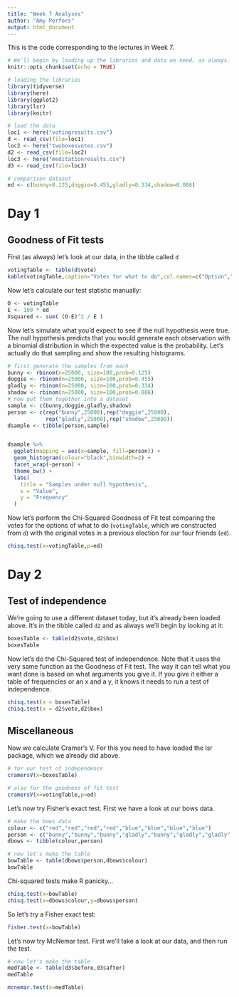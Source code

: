 ```yaml
---
title: "Week 7 Analyses"
author: "Amy Perfors"
output: html_document
---
```


This is the code corresponding to the lectures in Week 7.

```r
# We'll begin by loading up the libraries and data we need, as always.
knitr::opts_chunk$set(echo = TRUE)

# loading the libraries
library(tidyverse)
library(here)
library(ggplot2)
library(lsr)
library(knitr)

# load the data
loc1 <- here("votingresults.csv")
d <- read_csv(file=loc1)
loc2 <- here("twoboxesvotes.csv")
d2 <- read_csv(file=loc2)
loc3 <- here("meditationresults.csv")
d3 <- read_csv(file=loc3)

# comparison dataset
ed <- c(bunny=0.125,doggie=0.455,gladly=0.334,shadow=0.086)
```

# Day 1

## Goodness of Fit tests

First (as always) let's look at our data, in the tibble called `d`

```r
votingTable <- table(d$vote)
kable(votingTable,caption="Votes for what to do",col.names=c("Option","#Votes"))
```

Now let's calculate our test statistic manually:

```r
O <- votingTable
E <- 100 * ed
Xsquared <- sum( (O-E)^2 / E )
```

Now let's simulate what you'd expect to see if the null hypothesis were true. The null hypothesis predicts that you would generate each observation with a binomial distribution in which the expected value is the probability. Let's actually do that sampling and show the resulting histograms.


```r
# first generate the samples from each
bunny <- rbinom(n=25000, size=100,prob=0.125)
doggie <- rbinom(n=25000, size=100,prob=0.455)
gladly <- rbinom(n=25000, size=100,prob=0.334)
shadow <- rbinom(n=25000, size=100,prob=0.086)
# now put them together into a dataset
sample <- c(bunny,doggie,gladly,shadow)
person <- c(rep("bunny",25000),rep("doggie",25000),
            rep("gladly",25000),rep("shadow",25000))
dsample <- tibble(person,sample)


dsample %>%
  ggplot(mapping = aes(x=sample, fill=person)) +
  geom_histogram(colour="black",binwidth=2) +
  facet_wrap(~person) +
  theme_bw() + 
  labs(
    title = "Samples under null hypothesis",
    x = "Value",
    y = "Frequency"
  )

```

Now let's perform the Chi-Squared Goodness of Fit test comparing the votes for the options of what to do (`votingTable`, which we constructed from `d`) with the original votes in a previous election for our four friends (`ed`).

```r
chisq.test(x=votingTable,p=ed)
```

# Day 2

## Test of independence

We're going to use a different dataset today, but it's already been loaded above. It's in the tibble called `d2` and as always we'll begin by looking at it:

```r
boxesTable <- table(d2$vote,d2$box)
boxesTable
```

Now let's do the Chi-Squared test of independence. Note that it uses the very same function as the Goodness of Fit test. The way it can tell what you want done is based on what arguments you give it. If you give it either a table of frequencies or an x and a y, it knows it needs to run a test of independence.

```r
chisq.test(x = boxesTable)
chisq.test(x = d2$vote,d2$box)
```

## Miscellaneous

Now we calculate Cramer's V. For this you need to have loaded the lsr package, which we already did above.

```r
# for our test of independence
cramersV(x=boxesTable)

# also for the goodness of fit test
cramersV(x=votingTable,p=ed)
```

Let's now try Fisher's exact test. First we have a look at our bows data.

```r
# make the bows data
colour <- c("red","red","red","red","blue","blue","blue","blue")
person <- c("bunny","bunny","bunny","gladly","bunny","gladly","gladly","gladly")
dbows <- tibble(colour,person)

# now let's make the table
bowTable <- table(dbows$person,dbows$colour)
bowTable
```

Chi-squared tests make R panicky...

```r
chisq.test(x=bowTable)
chisq.test(x=dbows$colour,y=dbows$person)
```

So let's try a Fisher exact test:

```r
fisher.test(x=bowTable)
```

Let's now try McNemar test. First we'll take a look at our data, and then run the test.

```r
# now let's make the table
medTable <- table(d3$before,d3$after)
medTable

mcnemar.test(x=medTable)
```